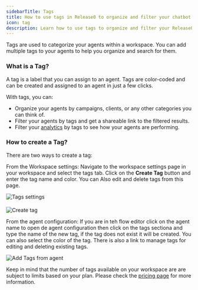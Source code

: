 ```yaml
---
sidebarTitle: Tags
title: How to use tags in Release0 to organize and filter your chatbot agents
icon: tag
description: Learn how to use tags to organize and filter your Release0 agents effectively. This guide provides an overview of creating, managing, and utilizing tags to categorize your agents within a workspace.
---
```


Tags are used to categorize your agents within a workspace. You can add multiple tags to your agents to help you organize and search for them.

### What is a Tag?
A tag is a label that you can assign to an agent. Tags are color-coded and can be created and assigned to an agent in just a few clicks.

With tags, you can:

- Organize your agents by campaigns, clients, or any other categories you can think of.
- Filter your agents by tags and get a shareable link to the filtered results.
- Filter your [analytics](/submission/analytics) by tags to see how your agents are performing.

### How to create a Tag?

There are two ways to create a tag:

From the Workspace settings: Navigate to the workspace settings page in your workspace and select the tags tab. Click on the **Create Tag** button and enter the tag name and color. You can Also edit and delete tags from this page.
<Frame style={{ maxWidth: '800px' }}>
  <img src="/images/workspace/tags-settings.png" alt="Tags settings" />
</Frame>

####
<Frame style={{ maxWidth: '400px' }}>
  <img src="/images/workspace/create-tag.png" alt="Create tag" />
</Frame>

From the agent configuration: If you are in teh flow editor click on the agent name to open de agent configuration then click on the tags sectiona and type the name of the new tag, if the tag does not exist it will be created. You can also select the color of the tag. There is also a link to manage tags for editing and deleting existing tags.

<Frame style={{ maxWidth: '600px' }}>
  <img src="/images/workspace/tags-agent.png" alt="Add Tags from agent" />
</Frame>

Keep in mind that the number of tags available on your workspace are are subject to limits based on your plan. Please check the [pricing page](https://release0.com/pricing) for more information.
